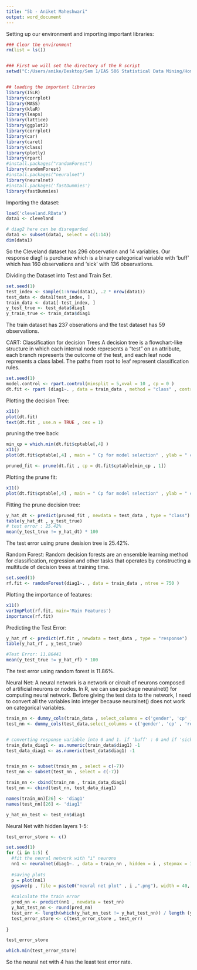 ---
title: "5b - Aniket Maheshwari"
output: word_document
---

Setting up our environment and importing important libraries:

```{r}
### Clear the environment 
rm(list = ls())


### First we will set the directory of the R script 
setwd("C:/Users/anike/Desktop/Sem 1/EAS 506 Statistical Data Mining/Homework/Homework 5")


## loading the important libraries 
library(ISLR)
library(corrplot)
library(MASS)
library(klaR)
library(leaps)
library(lattice)
library(ggplot2)
library(corrplot)
library(car)
library(caret)
library(class)
library(plotly)
library(rpart)
#install.packages("randomForest")
library(randomForest)
#install.packages("neuralnet")
library(neuralnet)
#install.packages('fastDummies')
library(fastDummies)
```


Importing the dataset: 

```{r}
load('cleveland.RData')
data1 <- cleveland

# diag2 here can be disregarded 
data1 <- subset(data1, select = c(1:14))
dim(data1)

```

So the Cleveland dataset has 296 observation and 14 variables. Our response diag1 is purchase which is a binary categorical variable with 'buff' which has 160  observations and 'sick' with 136 observations.

Dividing the Dataset into Test and Train Set.

```{r}
set.seed(1)
test_index <- sample(1:nrow(data1), .2 * nrow(data1))
test_data <- data1[test_index, ]
train_data <- data1[-test_index, ]
y_test_true <- test_data$diag1
y_train_true <- train_data$diag1
```

The train dataset has 237 obserations and the test dataset has 59 observations.

CART: 
Classification for decision Trees A decision tree is a flowchart-like structure in which each
internal node represents a “test” on an attribute, each branch represents the outcome of
the test, and each leaf node represents a class label. The paths from root to leaf represent
classification rules.

```{r}
set.seed(1)
model.control <- rpart.control(minsplit = 5,xval = 10 , cp = 0 )
dt.fit <- rpart (diag1~. , data = train_data , method = "class" , control = model.control)

```

Plotting the decision Tree:
```{r}
x11()
plot(dt.fit)
text(dt.fit , use.n = TRUE , cex = 1)
```

pruning the tree back:
```{r}
min_cp = which.min(dt.fit$cptable[,4] )
x11()
plot(dt.fit$cptable[,4] , main = " Cp for model selection" , ylab = " cv error")

pruned_fit <- prune(dt.fit , cp = dt.fit$cptable[min_cp , 1])
```


Plotting the prune fit: 
```{r}
x11()
plot(dt.fit$cptable[,4] , main = " Cp for model selection" , ylab = " cv error")
```

Fitting the prune decision tree: 

```{r}
y_hat_dt <- predict(pruned_fit , newdata = test_data , type = "class")
table(y_hat_dt , y_test_true)
# test error : 25.42%
mean(y_test_true != y_hat_dt) * 100

```


The test error using prune desision tree is 25.42%.

Random Forest: 
Random decision forests are an ensemble learning method for classification, regression and other tasks that operates by constructing a multitude of decision trees at training time. 

```{r}
set.seed(1)
rf.fit <- randomForest(diag1~. , data = train_data , ntree = 750 )
```

Plotting the importance of features: 
```{r}
x11()
varImpPlot(rf.fit, main='Main Features')
importance(rf.fit)
```

Predicting the Test Error:

```{r}
y_hat_rf <- predict(rf.fit , newdata = test_data , type = "response") 
table(y_hat_rf , y_test_true)

#Test Error: 11.86441
mean(y_test_true != y_hat_rf) * 100


```

The test error using random forest is 11.86%.


Neural Net: 
A neural network is a network or circuit of neurons composed of artificial neurons or nodes.
In R, we can use package neuralnet() for computing neural network. Before giving the test data to the network, 
I need to convert all the variables into integer because neuralnet() does not work on categorical variables. 

```{r}
train_nn <- dummy_cols(train_data , select_columns = c('gender', 'cp' , 'restecg' , 'exang' , 'slope' , 'thal' , 'fbs'),remove_selected_columns = TRUE)
test_nn <- dummy_cols(test_data,select_columns = c('gender', 'cp' , 'restecg' , 'exang' , 'slope' , 'thal' , 'fbs'),remove_selected_columns = TRUE )


# converting response variable into 0 and 1. if 'buff' : 0 and if 'sick' then 1.
train_data_diag1 <- as.numeric(train_data$diag1) -1 
test_data_diag1 <- as.numeric(test_data$diag1) -1 


train_nn <- subset(train_nn , select = c(-7))
test_nn <- subset(test_nn , select = c(-7))

train_nn <- cbind(train_nn , train_data_diag1)
test_nn <- cbind(test_nn, test_data_diag1)

names(train_nn)[26] <- 'diag1'
names(test_nn)[26] <- 'diag1'

y_hat_nn_test <- test_nn$diag1

```

Neural Net with hidden layers 1-5:

```{r}
test_error_store <- c()

set.seed(1)
for (i in 1:5) {
  #fit the neural network with "i" neurons
  nn1 <- neuralnet(diag1~. , data = train_nn , hidden = i , stepmax = 10^9 , err.fct = "ce" , linear.output = FALSE)
  
  #saving plots
  p = plot(nn1)
  ggsave(p , file = paste0("neural net plot" , i ,".png"), width = 40, height = 40, units = "cm")
  
  #calculate the train error 
  pred_nn <- predict(nn1 , newdata = test_nn)
  y_hat_test_nn <- round(pred_nn)
  test_err <- length(which(y_hat_nn_test != y_hat_test_nn)) / length (y_hat_test_nn)
  test_error_store <- c(test_error_store , test_err)
  
}

test_error_store

```


```{r}
which.min(test_error_store)
```

So the neural net with 4 has the least test error rate. 
